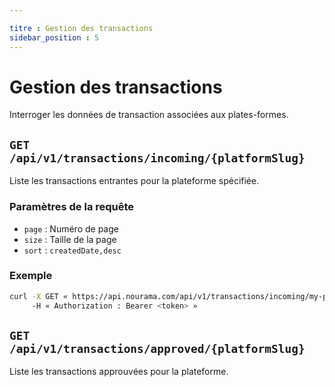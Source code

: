 ```yaml
---

titre : Gestion des transactions
sidebar_position : 5
---
```


# Gestion des transactions

Interroger les données de transaction associées aux plates-formes.

## `GET /api/v1/transactions/incoming/{platformSlug}`

Liste les transactions entrantes pour la plateforme spécifiée.

### Paramètres de la requête

* `page` : Numéro de page
* `size` : Taille de la page
* `sort` : `createdDate,desc`

### Exemple

```bash
curl -X GET « https://api.nourama.com/api/v1/transactions/incoming/my-platform?size=10&page=0 » \N
     -H « Authorization : Bearer <token> »
```

## `GET /api/v1/transactions/approved/{platformSlug}`

Liste les transactions approuvées pour la plateforme.
